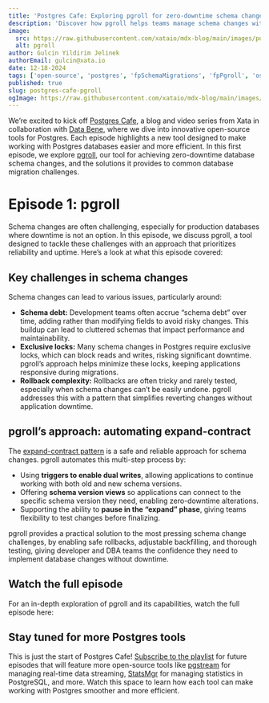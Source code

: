 ```yaml
---
title: 'Postgres Cafe: Exploring pgroll for zero-downtime schema changes'
description: 'Discover how pgroll helps teams manage schema changes with ease in our new Postgres Cafe blog and video series.'
image:
  src: https://raw.githubusercontent.com/xataio/mdx-blog/main/images/postgres-cafe-pgroll.png
  alt: pgroll
author: Gulcin Yildirim Jelinek
authorEmail: gulcin@xata.io
date: 12-18-2024
tags: ['open-source', 'postgres', 'fpSchemaMigrations', 'fpPgroll', 'oss']
published: true
slug: postgres-cafe-pgroll
ogImage: https://raw.githubusercontent.com/xataio/mdx-blog/main/images/pgroll-postgres-cafe-og@2x.png
---
```


We’re excited to kick off [Postgres Cafe](https://www.youtube.com/watch?v=WwaJd2c9whM), a blog and video series from Xata in collaboration with [Data Bene](https://www.data-bene.io/en/), where we dive into innovative open-source tools for Postgres. Each episode highlights a new tool designed to make working with Postgres databases easier and more efficient.
In this first episode, we explore [pgroll](https://pgroll.com/), our tool for achieving zero-downtime database schema changes, and the solutions it provides to common database migration challenges.

# Episode 1: pgroll

Schema changes are often challenging, especially for production databases where downtime is not an option. In this episode, we discuss pgroll, a tool designed to tackle these challenges with an approach that prioritizes reliability and uptime. Here’s a look at what this episode covered:

## Key challenges in schema changes

Schema changes can lead to various issues, particularly around:

- **Schema debt:** Development teams often accrue “schema debt” over time, adding rather than modifying fields to avoid risky changes. This buildup can lead to cluttered schemas that impact performance and maintainability.
- **Exclusive locks:** Many schema changes in Postgres require exclusive locks, which can block reads and writes, risking significant downtime. pgroll’s approach helps minimize these locks, keeping applications responsive during migrations.
- **Rollback complexity:** Rollbacks are often tricky and rarely tested, especially when schema changes can’t be easily undone. pgroll addresses this with a pattern that simplifies reverting changes without application downtime.

## pgroll’s approach: automating expand-contract

The [expand-contract pattern](https://xata.io/blog/pgroll-expand-contract) is a safe and reliable approach for schema changes. pgroll automates this multi-step process by:

- Using **triggers to enable dual writes**, allowing applications to continue working with both old and new schema versions.
- Offering **schema version views** so applications can connect to the specific schema version they need, enabling zero-downtime alterations.
- Supporting the ability to **pause in the “expand” phase**, giving teams flexibility to test changes before finalizing.

pgroll provides a practical solution to the most pressing schema change challenges, by enabling safe rollbacks, adjustable backfilling, and thorough testing, giving developer and DBA teams the confidence they need to implement database changes without downtime.

## Watch the full episode

For an in-depth exploration of pgroll and its capabilities, watch the full episode here:

<ArticleVideo platform="youtube" src="https://www.youtube.com/embed/1j07dnd1nSY?si=LBPoDKT98RAn7KFs" />

## Stay tuned for more Postgres tools

This is just the start of Postgres Cafe! [Subscribe to the playlist](https://www.youtube.com/playlist?list=PLf7KS0svgDP_zJmby3RMzzOVO45qLbruA) for future episodes that will feature more open-source tools like [pgstream](https://xata.io/pgstream) for managing real-time data streaming, [StatsMgr](https://git.data-bene.io/cedric/statsmgr) for managing statistics in PostgreSQL, and more. Watch this space to learn how each tool can make working with Postgres smoother and more efficient.
